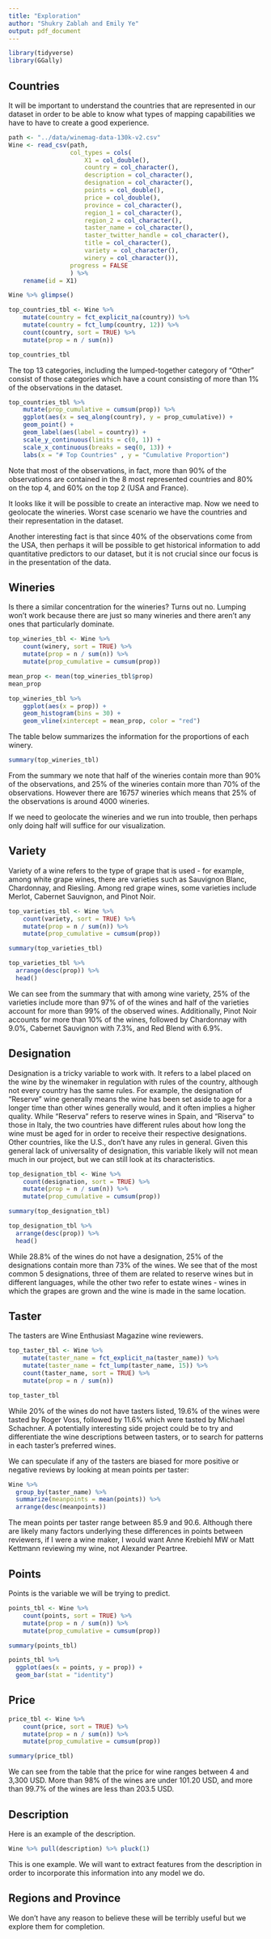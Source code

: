 ```yaml
---
title: "Exploration"
author: "Shukry Zablah and Emily Ye"
output: pdf_document
---
```


```r
library(tidyverse)
library(GGally)
```

## Countries 

It will be important to understand the countries that are represented in our dataset in order to be able to know what types of mapping capabilities we have to have to create a good experience. 

```r
path <- "../data/winemag-data-130k-v2.csv"
Wine <- read_csv(path,
                 col_types = cols(
                     X1 = col_double(),
                     country = col_character(),
                     description = col_character(),
                     designation = col_character(),
                     points = col_double(),
                     price = col_double(),
                     province = col_character(),
                     region_1 = col_character(),
                     region_2 = col_character(),
                     taster_name = col_character(),
                     taster_twitter_handle = col_character(),
                     title = col_character(),
                     variety = col_character(),
                     winery = col_character()),
                 progress = FALSE
                 ) %>%
    rename(id = X1)
```

```r
Wine %>% glimpse()
```

```r
top_countries_tbl <- Wine %>%
    mutate(country = fct_explicit_na(country)) %>%
    mutate(country = fct_lump(country, 12)) %>%
    count(country, sort = TRUE) %>%
    mutate(prop = n / sum(n))

top_countries_tbl
```

The top 13 categories, including the lumped-together category of "Other" consist of those categories which have a count consisting of more than 1% of the observations in the dataset. 

```r
top_countries_tbl %>%
    mutate(prop_cumulative = cumsum(prop)) %>%
    ggplot(aes(x = seq_along(country), y = prop_cumulative)) +
    geom_point() +
    geom_label(aes(label = country)) +
    scale_y_continuous(limits = c(0, 1)) +
    scale_x_continuous(breaks = seq(0, 13)) +
    labs(x = "# Top Countries" , y = "Cumulative Proportion")
```

Note that most of the observations, in fact, more than 90% of the observations are contained in the 8 most represented countries and 80% on the top 4, and 60% on the top 2 (USA and France). 

It looks like it will be possible to create an interactive map. Now we need to geolocate the wineries. Worst case scenario we have the countries and their representation in the dataset. 

Another interesting fact is that since 40% of the observations come from the USA, then perhaps it will be possible to get historical information to add quantitative predictors to our dataset, but it is not crucial since our focus is in the presentation of the data. 

## Wineries

Is there a similar concentration for the wineries? Turns out no. Lumping won't work because there are just so many wineries and there aren't any ones that particularly dominate. 

```r
top_wineries_tbl <- Wine %>%
    count(winery, sort = TRUE) %>%
    mutate(prop = n / sum(n)) %>%
    mutate(prop_cumulative = cumsum(prop)) 

mean_prop <- mean(top_wineries_tbl$prop)
mean_prop

top_wineries_tbl %>%
    ggplot(aes(x = prop)) +
    geom_histogram(bins = 30) +
    geom_vline(xintercept = mean_prop, color = "red")
```

The table below summarizes the information for the proportions of each winery.

```r
summary(top_wineries_tbl)
```

From the summary we note that half of the wineries contain more than 90% of the observations, and 25% of the wineries contain more than 70% of the observations. However there are 16757 wineries which means that 25% of the observations is around 4000 wineries. 

If we need to geolocate the wineries and we run into trouble, then perhaps only doing half will suffice for our visualization.

## Variety

Variety of a wine refers to the type of grape that is used - for example, among white grape wines, there are varieties such as Sauvignon Blanc, Chardonnay, and Riesling. Among red grape wines, some varieties include Merlot, Cabernet Sauvignon, and Pinot Noir.

```r
top_varieties_tbl <- Wine %>%
    count(variety, sort = TRUE) %>%
    mutate(prop = n / sum(n)) %>%
    mutate(prop_cumulative = cumsum(prop)) 

summary(top_varieties_tbl)

top_varieties_tbl %>%
  arrange(desc(prop)) %>%
  head()
```

We can see from the summary that with among wine variety, 25% of the varieties include more than 97% of of the wines and half of the varieties account for more than 99% of the observed wines. Additionally, Pinot Noir accounts for more than 10% of the wines, followed by Chardonnay with 9.0%, Cabernet Sauvignon with 7.3%, and Red Blend with 6.9%.

## Designation

Designation is a tricky variable to work with. It refers to a label placed on the wine by the winemaker in regulation with rules of the country, although not every country has the same rules. For example, the designation of "Reserve" wine generally means the wine has been set aside to age for a longer time than other wines generally would, and it often implies a higher quality. While "Reserva" refers to reserve wines in Spain, and "Riserva" to those in Italy, the two countries have different rules about how long the wine must be aged for in order to receive their respective designations. Other countries, like the U.S., don't have any rules in general. Given this general lack of universality of designation, this variable likely will not mean much in our project, but we can still look at its characteristics.

```r
top_designation_tbl <- Wine %>%
    count(designation, sort = TRUE) %>%
    mutate(prop = n / sum(n)) %>%
    mutate(prop_cumulative = cumsum(prop)) 

summary(top_designation_tbl)

top_designation_tbl %>%
  arrange(desc(prop)) %>%
  head()
```

While 28.8% of the wines do not have a designation, 25% of the designations contain more than 73% of the wines. We see that of the most common 5 designations, three of them are related to reserve wines but in different languages, while the other two refer to estate wines - wines in which the grapes are grown and the wine is made in the same location.

## Taster

The tasters are Wine Enthusiast Magazine wine reviewers.

```r
top_taster_tbl <- Wine %>%
    mutate(taster_name = fct_explicit_na(taster_name)) %>%
    mutate(taster_name = fct_lump(taster_name, 15)) %>%
    count(taster_name, sort = TRUE) %>%
    mutate(prop = n / sum(n))

top_taster_tbl
```

While 20% of the wines do not have tasters listed, 19.6% of the wines were tasted by Roger Voss, followed by 11.6% which were tasted by Michael Schachner. A potentially interesting side project could be to try and differentiate the wine descriptions between tasters, or to search for patterns in each taster's preferred wines.

We can speculate if any of the tasters are biased for more positive or negative reviews by looking at mean points per taster:

```r
Wine %>%
  group_by(taster_name) %>%
  summarize(meanpoints = mean(points)) %>%
  arrange(desc(meanpoints))
```

The mean points per taster range between 85.9 and 90.6. Although there are likely many factors underlying these differences in points between reviewers, if I were a wine maker, I would want Anne Krebiehl MW or Matt Kettmann reviewing my wine, not Alexander Peartree.

## Points

Points is the variable we will be trying to predict.

```r
points_tbl <- Wine %>%
    count(points, sort = TRUE) %>%
    mutate(prop = n / sum(n)) %>%
    mutate(prop_cumulative = cumsum(prop)) 

summary(points_tbl)

points_tbl %>%
  ggplot(aes(x = points, y = prop)) +
  geom_bar(stat = "identity")
```


## Price 

```r
price_tbl <- Wine %>%
    count(price, sort = TRUE) %>%
    mutate(prop = n / sum(n)) %>%
    mutate(prop_cumulative = cumsum(prop)) 

summary(price_tbl)
```

We can see from the table that the price for wine ranges between 4 and 3,300 USD. More than 98% of the wines are under 101.20 USD, and more than 99.7% of the wines are less than 203.5 USD.

## Description

Here is an example of the description. 

```r
Wine %>% pull(description) %>% pluck(1)
```

This is one example. We will want to extract features from the description in order to incorporate this information into any model we do. 

## Regions and Province

We don't have any reason to believe these will be terribly useful but we explore them for completion. 
